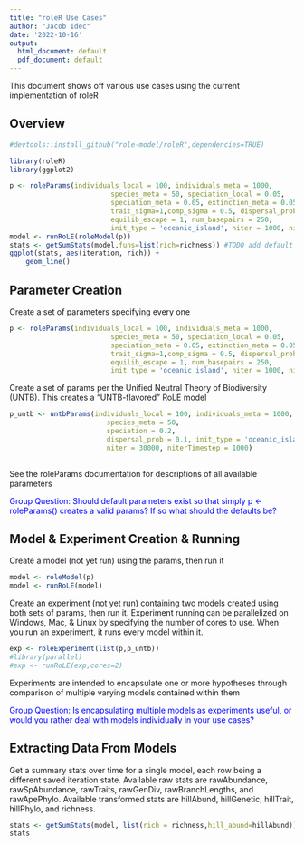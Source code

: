 ```yaml
---
title: "roleR Use Cases"
author: "Jacob Idec"
date: '2022-10-16'
output:
  html_document: default
  pdf_document: default
---
```


This document shows off various use cases using the current implementation of roleR

## Overview

```r

#devtools::install_github("role-model/roleR",dependencies=TRUE)

library(roleR)
library(ggplot2)
```

```r

p <- roleParams(individuals_local = 100, individuals_meta = 1000,
                         species_meta = 50, speciation_local = 0.05, 
                         speciation_meta = 0.05, extinction_meta = 0.05, env_sigma = 0.5,
                         trait_sigma=1,comp_sigma = 0.5, dispersal_prob = 0.1, mutation_rate = 0.01,
                         equilib_escape = 1, num_basepairs = 250,
                         init_type = 'oceanic_island', niter = 1000, niterTimestep = 100)
model <- runRoLE(roleModel(p))
stats <- getSumStats(model,funs=list(rich=richness)) #TODO add default where all existing sumstats are added
ggplot(stats, aes(iteration, rich)) + 
    geom_line()
```

## Parameter Creation

Create a set of parameters specifying every one

```r

p <- roleParams(individuals_local = 100, individuals_meta = 1000,
                         species_meta = 50, speciation_local = 0.05, 
                         speciation_meta = 0.05, extinction_meta = 0.05, env_sigma = 0.5,
                         trait_sigma=1,comp_sigma = 0.5, dispersal_prob = 0.1, mutation_rate = 0.01,
                         equilib_escape = 1, num_basepairs = 250,
                         init_type = 'oceanic_island', niter = 1000, niterTimestep = 100)
```

Create a set of params per the Unified Neutral Theory of Biodiversity (UNTB).
This creates a "UNTB-flavored" RoLE model 

```r

p_untb <- untbParams(individuals_local = 100, individuals_meta = 1000, 
                        species_meta = 50, 
                        speciation = 0.2, 
                        dispersal_prob = 0.1, init_type = 'oceanic_island',
                        niter = 30000, niterTimestep = 1000)   
    
```

See the roleParams documentation for descriptions of all available parameters 

<span style="color:blue">Group Question: Should default parameters exist so that simply p <- roleParams() creates a valid params? If so what should the defaults be? </span>

## Model & Experiment Creation & Running

Create a model (not yet run) using the params, then run it 

```r

model <- roleModel(p)
model <- runRoLE(model)

```

Create an experiment (not yet run) containing two models created using both sets of params, then run it.
Experiment running can be parallelized on Windows, Mac, & Linux by specifying the number of cores to use. 
When you run an experiment, it runs every model within it.

```r

exp <- roleExperiment(list(p,p_untb))
#library(parallel)
#exp <- runRoLE(exp,cores=2)

```

Experiments are intended to encapsulate one or more hypotheses through comparison of multiple varying models contained within them

<span style="color:blue">Group Question: Is encapsulating multiple models as experiments useful, or would you rather deal with models individually in your use cases? </span>

## Extracting Data From Models

Get a summary stats over time for a single model, each row being a different saved iteration state.
Available raw stats are rawAbundance, rawSpAbundance, rawTraits, rawGenDiv, rawBranchLengths, and rawApePhylo.
Available transformed stats are hillAbund, hillGenetic, hillTrait, hillPhylo, and richness.

```r

stats <- getSumStats(model, list(rich = richness,hill_abund=hillAbund))
stats

```

<!-- Get summary stats over time for one model of an experiment -->

<!-- ```{r series2, cache = TRUE} -->

<!-- stats <- getSumStats(exp@modelRuns[[1]], list(hill_abund=hillAbund)) -->
<!-- ``` -->

<!-- Create a custom summary statistic and extract it -->

<!-- ```{r series3, cache = TRUE} -->

<!-- speciesWith5Indv <- function(x){return(sum(x@localComm@spAbund > 4))} -->
<!-- stats <- getSumStats(exp@modelRuns[[1]], list(sp_with_5=speciesWith5Indv)) -->

<!-- ``` -->

<!-- <span style="color:blue">Group Question: Any ideas for more default summary stats we could add? </span> -->

<!-- <span style="color:blue">Group Question: Besides plotting model data over model iterations, any plotting functions you would want? </span> -->

<!-- ## Extracting Data From Experiments -->

<!-- Get a dataframe containing all saved timesteps of all models in the experiment -->

<!-- ```{r data, cache = TRUE} -->

<!-- stats <- getSumStats(exp, list(hill_abund=hillAbund)) -->

<!-- ``` -->

<!-- Get a dataframe containing model metadata in the experiment, where each row is an experiment with its associated params -->

<!-- ```{r data2, cache = TRUE} -->

<!-- exp_model_params <- exp@experimentMeta -->

<!-- ``` -->

<!-- Get transformed summary stats (such as the mean of a stat at an iteration for multiple models) from an experiment (WIP) -->

<!-- ```{r series4, cache = TRUE} -->

<!-- # stats <- getSumStats(exp, list(hill_abund_itermean=hillAbundItermean)) -->
<!-- ## where hillAbundItermean is a function that applies across an experiment rather than across a roleData -->

<!-- ``` -->

<!-- <span style="color:blue">Group Question: Are transformed summary stats summarized from multiple models useful? Any other multiple-model-summarizing functions other than mean? Also let us know if this concept is unclear, it is a little confusing. </span> -->

<!-- ## Parameter Priors & Iter-Functions (WIP) -->

<!-- Functions can be set that sample params at every iteration step -->

<!-- A prior is any function that takes no inputs and returns a parameter value -->

<!-- Change one parameter to be sampled from a normal distribution every iteration -->

<!-- ```{r priors, cache = TRUE} -->

<!-- # p@speciation_local <- function(){return(rnorm(1,mean=0.05,sd=0.01))} -->

<!-- ``` -->

<!-- An iter-function takes an iteration number and returns a parameter value -->

<!-- Change one parameter to increase linearly every iteration -->

<!-- ```{r iterfuns, cache = TRUE} -->

<!-- #p@speciation_local <- function(iter){return(iter * 0.001)} -->
<!-- plot(1:1000 * 0.001,xlab = "iteration",ylab = "speciation rate") -->

<!-- ``` -->

<!-- Create a simple piecewise function where a param changes during some iterations -->

<!-- ```{r iterfuns2, cache = TRUE} -->

<!-- #p@env_sigma <- function(iter){ -->
<!-- #        if(iter > 400 & iter < 600){ -->
<!-- #            return(0.75) -->
<!-- #        } -->
<!-- #        else{ -->
<!-- #            return(0.5) -->
<!-- #        } -->
<!-- #    } -->

<!-- ``` -->

<!-- <span style="color:blue">Group Question: What are some ways in which you would want to vary parameters? Do priors and iterfuncs capture the kind of parameter variability you would want? </span> -->

<!-- <span style="color:blue">Group Question: We are considering two ways of handling priors and iterfuns. The first is allow the parameter slot to include either a vector or a function as in the example. The second is have an additional class called roleFunctions that would overwrite params it contains, for the purpose of avoiding confusion that could be caused by a multiple-class slot. Let us know if you have any feelings about these! </span> -->


<!-- ## Simulating Genetic Diversities (WIP) -->

<!-- Add genetic diversities to a run model by backwards time simulation using msprime -->

<!-- ```{r gendiv, cache = TRUE} -->

<!-- #model <- simulateSpeciesGenDiv(model) -->

<!-- ``` -->

<!-- ## Experiment Organization -->

<!-- Tag models in an experiment for comparison between different tags -->

<!-- ```{r adv, cache = TRUE} -->

<!-- names(exp@modelRuns) <- c("basic","neut") -->

<!-- ``` -->

<!-- Set metadata of experiment within the object, which is exported when saving -->

<!-- ```{r adv2, cache = TRUE} -->

<!-- exp <- setExpMetadata(exp, author="Jacob Idec", date="10/18/22", description="A test experiment") -->

<!-- ``` -->

<!-- <span style="color:blue">Group Question: Is this basic metadata sufficient? Should the description be split up into more specific parts? </span> -->

<!-- ## Writing and Loading -->

<!-- Write and load models, experiments, and params -->

<!-- ```{r saving, cache = TRUE} -->

<!-- writeRoLE(exp,dir="",filename="test",save_txt = T) -->
<!-- exp <- readRDS("test.roleexperiment") -->

<!-- ``` -->

<!-- ## Predictive Models (WIP) -->

<!-- Use a run experiment to make a model predicting a parameter from summary stats -->

<!-- ```{r preds, cache = TRUE} -->

<!-- #pred_model <- createPredModel(exp,param_name = "speciation_local", preds=c("hill_abund1","hill_abund2")) -->

<!-- ``` -->